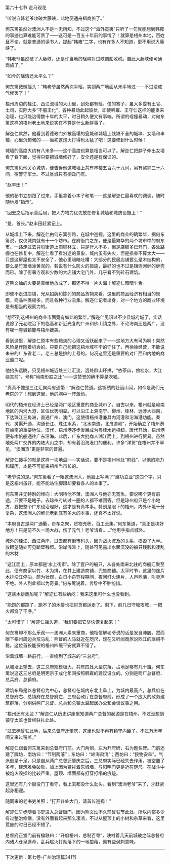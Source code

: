 

第六十七节 走马观花

“听说自韩老爷攻破大藤峡，此地便通舟楫商旅了。”

何东篱虽然对澳洲人不是一无所知，不过这个“海外蛮夷”只听了一句就能想到韩雍的事迹也算难能可贵了――这可是一百五十年前的事情了！就算是梧州本地，百姓且不论，就是普通的读书人，提起“韩雍”二字，也有许多人不知道，更不用说大藤峡了。

“韩老爷虽然破了大藤峡，还是许当地的瑶峒对过峡商船收税。自此大藤峡便可通商旅了。”

“如今的瑶情还太平么？”

何东篱微微摇头：“韩老爷虽然两次平瑶，实则两广地面从未平靖过――不过没成气候罢了！”

梧州周边的桂江、西江流域的大山里，到处都有瑶、僮的寨子，虽大多委有土官、土司，实际大多“不服王化”，各种暴动此起彼伏，即使韩雍、王守仁这样的能臣来治理，也只能治得数十年的太平，时日稍久便又有事端。所谓的瑶僮暴动，对何东篱这样的梧州老土地来说实在不算是什么新鲜事了。

解迩仁默然，他看到着德政门外被轰塌的瓮城和城墙上残缺不全的城垛、女墙和串楼，心里沉甸甸的――当初这炮火打得也太猛了吧！这要修到什么时候！

城墙的高度大约有八米多――这个高度也算是相当可以了。解迩仁把脖子伸出女墙看了看下面，觉得只要把城墙修好了，安全还是有保证的。

何东篱见他关心城防，便告诉他这城墙上共有串楼五百六十九间，另有窝铺三十六间，宿警守军士。不过瓮城只有德政门有。

“赵丰田！”

他的秘书立刻跟了过来，手里拿着小本子和笔――这是解迩仁最喜欢的调调，随时随地发“指示”。

“回去之后指示善后局，把人力物力优先放在修复城墙和城防设施上！”

“是，首长。”赵丰田赶紧记上。

从城墙上下来，解迩仁由何东篱引路，在城中巡视。这里的商业的确繁华，据何东篱说，仅仅城内就有十一个坊市。在府衙门之东，便是最繁华的两个坊市中的府东市。一路走过去只见街道上商铺林立，只是行人不多，但是店铺多已开门，各处路栅也在修复中。解迩仁看了看沿途的景象，城内虽有失火，但是损害不算太大――只是这房屋也太不安全了，他心里暗暗吐槽：大部分的民居店铺要么是木结构的，要么是竹篱墙涂黄泥的。若说有什么防火的措施，最好的也不过是镶嵌河蚌的蚌壳而已。除了衙署寺观和少数的大店铺大宅门外，几乎看不到砖石建筑。

这熊文灿的火要是真给他放成了，那还不得一片火海！解迩仁暗暗乍舌。

即使不走进店铺，光从招牌和陈列的商品货物来看，这里的商品经济有相当的规模，商品种类极多，而且各种行业云集。解迩仁记者出身，对一个地方的商业环境是有相当的观察力的。

“想不到这梧州的商业市面竟有如此的繁华。”解迩仁见识过不少县城府城了，实话说除了元老院治下的临高和新近光复的广州和佛山镇之外，不论海南还是两广，没有哪一座城镇能与梧州媲美。

看到这里，解迩仁原本有些黯淡的心理又活跃起来了――这地方大有可为啊！果然风险是伴随着机会的。只要自己能把这梧州城牢牢的守住了，再徐徐经营，不敢说未来的广东省老二，老三总是排的上号的。何况这里还是重要的对广西和内地的商业窗口呢。

他抬头远眺，只见梧州城近处三江汇流，远处群山环拱，“依茶山，傍桂水，大江绕其前”，号称“岭南形胜之比”――这赞誉的确不算是吹嘘。

“真真不愧是三江汇聚两省通衢！”解迩仁赞道。这锦绣的壮丽山河，如今是我们元老院的了！想到这里，他的胸中一阵激动。

明代的梧州在经济上已经是两广地区重要的商业城市了。自古以来，梧州就是岭南地区的内河大港，区位优势明显。可以沿江上溯南宁、柳州、桂林，远涉大西南，下达珠江三角洲，直通广州、澳门。这使得梧州港兼具内河港和沿海港功能。秦代，灵渠开通，沟通长江、珠江水系，“北水南流，北舟逾岭”，开始确立了梧州港在岭南的重要地位。汉代，梧州港逐步发展成为粤桂水运枢纽。唐代开始，梧州港便有木帆船通往广东沿海。此后，广东大批商人溯江而上，到梧州进行贸易。虽然地处两广交界的内陆大山之中，却有着沿海港口的便利。许多“洋货”在梧州并不罕见，“澳洲货”更是非常的普遍。

解迩仁接手的就是这样一块地盘――实话说，要不是梧州地处“前线”，以他的能力和履历，本是不可能来梧州当市长的。

“老爷说的是。”何东篱看了一眼这澳洲人，他脸上写满了“建功立业”这四个字。只是这梧州虽好，能不能站住脚跟却要看各人的本事了。

何东篱并无特别的倾向：大明待他不薄，澳洲人与他亦无冤仇，要说哪个更有前途，只要不是瞎子，去琼州府转过一圈的人都不难回答。但是琼州府只是个小地方，要把整个广东也治理好，这才是有真本事。特别是眼下的梧州，内外环境十分复杂，这澳洲人的解元老到底有多大的本事，还真不太好说。

“本府自古是两广通衢，舟车之聚，货物充积，百工云集。”何东篱道，“真正是块好地方！只是前不久一场大战，伤了元气！老爷请看……”他用手指点城外。

城外的桂江、西江两岸，过去都有街市码头，因为战火波及的关系，损毁了大半。放眼望随处可见断壁残垣。沿岸浅滩上，随处可见露出水面沉没的船只残骸和凌乱的木材

“这江面上，原本都是‘水上街市’。除了疍户的船只，从各处南来北往的商船汇聚至此，便有商家以竹、木为排，在其上建造商铺，兜售商铺。太平时节，这里的连片木排沿江停泊，蔚为壮观，白日小舟穿梭期间，夜间灯火连片，人声鼎沸，叫卖声不绝。外人到此都以为奇景。”何东篱说着，言辞中不胜惋惜。

“这些木排商船呢？”解迩仁有些纳闷：我来这里可什么也没看到。

“能跑的都跑了，跑不了的木排也把财货都运走了。剩下，前几日守城攻城，一把火都烧了干净。”

“太可惜了！”解迩仁摇头道，“我们要把它尽快恢复起来！”

何东篱却不那么乐观――澳洲人素来重商，他相信解老爷说的话是发自肺腑。然而眼下梧州周边兵荒马乱：熊督的人马就近在咫尺，现在又听闻商旅说西江的瑶峒不稳。这位首长能保的梧州四境平安就算不错了。

沿着城墙一路前行，一直绕到了城东的“三总府”。

从城墙上望去，这三总府规模极大，共有四处大型院落，占地足够有几十亩。何东篱说这这三总府是明宪宗于成化年间按照韩雍的建议设立的。分别是两广总督府、总兵府、总镇府。

建筑布局是以总督府为中心，总督府在城内东北土阜上，为城内最高点，总兵府在总督府右、总镇府在总督府左，三府会政厅在总督府前。形成了一个庞大的政务建筑群落，分别供两广总督、总兵和总镇太监起居办公和会谈议事之用。

“梧州还有太监？”解迩仁从历史讲座里知道两广总督的起源是在梧州，不过没想到镇守太监也曾经驻扎此处。

“过去确曾驻此地，后来总督府迁肇庆，这里也就不再有镇守内臣了。不过万历年间又来过税监。”

解迩仁跟着何东篱来到总督府门前。大门两侧，左为开府碑，右为题名碑。门前还建了牌坊，南坊曰：“节制两藩”；东坊曰：“岭海肃清”；西坊曰：“民物安阜”。气派倒是十足，只是自从两广总督迁肇庆之后，三总府实际已经失去作用，被空置了多年，建筑难免破败，加上因为紧挨着东城墙，与阳明门更是近在咫尺。在战斗中被炮火毁损的比较严重。屋顶、墙面都有打穿打塌的痕迹。

这里还有几个衙役门丁看守，看上去都没什么劲头。看到“澳洲老爷”来了，才赶紧起身相迎。

随同来的老书吏关照：“打开各处大门，请首长巡视！”

解迩仁举步随着书吏进入总督衙门，因为熊文灿不久前曾驻节此处，所以内部多少有过整治修缮，没有外面看起来那么凄凉，不过从屋顶上的小树和杂草来看，这里荒废的时日已经不短了。

总督府正堂门前有楹联曰：“开府梧州，总制百粤”，映衬着几天前城破之际总督府内诸人仓皇逃命，乱兵趁火打劫落下的一地狼藉，颇有些讽刺意味。

---------------------------------------------------------------------

下次更新：第七卷-广州治理篇341节

